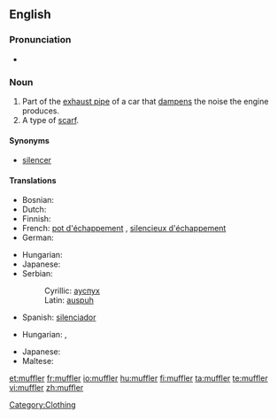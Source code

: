 ==English==

===Pronunciation===
* {{audio|en-us-muffler.ogg|Audio (US)}}

===Noun===
{{en-noun}}

# Part of the [[exhaust pipe]] of a car that [[dampen]]s the noise the engine produces.
# A type of [[scarf]].

====Synonyms====
* [[silencer]]

====Translations====
{{trans-top|part of exhaust pipe}}
* Bosnian: {{t-|bs|auspuh|m}}
* Dutch: {{t+|nl|knalpot|m}}
* Finnish: {{t-|fi|äänenvaimennin}}
* French: [[pot d'échappement]] {{m}}, [[silencieux d'échappement]] {{m}}
* German: {{t+|de|Schalldämpfer|m}}
{{trans-mid}}
* Hungarian: {{t+|hu|hangtompító}}
* Japanese: {{t|ja|マフラー|tr=mafurā|sc=Jpan}}
* Serbian:
*: Cyrillic: [[ауспух]] {{m}}
*: Latin: [[auspuh]] {{m}}
* Spanish: [[silenciador]] {{m}}
{{trans-bottom}}

{{trans-top|scarf}}
* Hungarian: {{t+|hu|sál}}, {{t-|hu|nyaksál}}
{{trans-mid}}
* Japanese: {{t|ja|マフラー|tr=mafurā|sc=Jpan}}
* Maltese: {{t|mt|xalla|f|xs=Maltese}}
{{trans-bottom}}

[[Category:Clothing]]

[[et:muffler]]
[[fr:muffler]]
[[io:muffler]]
[[hu:muffler]]
[[fi:muffler]]
[[ta:muffler]]
[[te:muffler]]
[[vi:muffler]]
[[zh:muffler]]